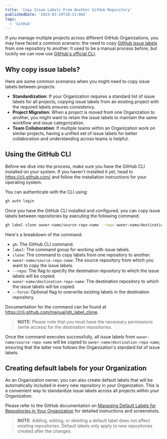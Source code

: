 ```yaml
---
title: 'Copy Issue Labels From Another GitHub Repository'
publishedDate: '2023-03-29T18:31:00Z'
tags:
  - 'GitHub'
---
```


If you manage multiple projects across different GitHub Organizations, you may have faced a common scenario: the need to copy [GitHub issue labels](https://docs.github.com/en/issues/using-labels-and-milestones-to-track-work/managing-labels) from one repository to another. It used to be a manual process before, but luckily we can now use [GitHub's official CLI](https://cli.github.com/).

## Why copy issue labels?

Here are some common scenarios when you might need to copy issue labels between projects:

- **Standardization**: If your Organization requires a standard list of issue labels for all projects, copying issue labels from an existing project with the required labels ensures consistency.
- **Project Migration**: When a project is moved from one Organization to another, you might want to retain the issue labels to maintain the same workflow and issue categorization.
- **Team Collaboration**: If multiple teams within an Organization work on similar projects, having a unified set of issue labels for better collaboration and understanding across teams is helpful.

## Using the GitHub CLI

Before we dive into the process, make sure you have the GitHub CLI installed on your system. If you haven't installed it yet, head to https://cli.github.com/ and follow the installation instructions for your operating system.

You can authenticate with the CLI using:

```bash
gh auth login
```

Once you have the GitHub CLI installed and configured, you can copy issue labels between repositories by executing the following command:

```bash
gh label clone owner-name/source-repo-name --repo owner-name/destination-repo-name --force
```

Here's a breakdown of the command:

- `gh`: The GitHub CLI command.
- `label`: The command group for working with issue labels.
- `clone`: The command to copy labels from one repository to another.
- `owner-name/source-repo-name`: The source repository from which you want to copy the issue labels.
- `--repo`: The flag to specify the destination repository to which the issue labels will be copied.
- `owner-name/destination-repo-name`: The destination repository to which the issue labels will be copied.
- `--force`: Optional flag to overwrite existing labels in the destination repository.

Documentation for the command can be found at https://cli.github.com/manual/gh_label_clone.

> **NOTE**: Please note that you must have the necessary permissions (write access) for the destination repositories.

Once the command executes successfully, all issue labels from `owner-name/source-repo-name` will be copied to `owner-name/destination-repo-name`, ensuring that the latter now follows the Organization's standard list of issue labels.

## Creating default labels for your Organization

As an Organization owner, you can also create default labels that will be automatically included in every new repository in your Organization. This is a convenient way to standardize issue labels across all projects within your Organization.

Please refer to the GitHub documentation on [Managing Default Labels for Repositories in Your Organization](https://docs.github.com/en/organizations/managing-organization-settings/managing-default-labels-for-repositories-in-your-organization) for detailed instructions and screenshots.

> **NOTE**: Adding, editing, or deleting a default label does not affect existing repositories. Default labels only apply to new repositories created after the changes.

